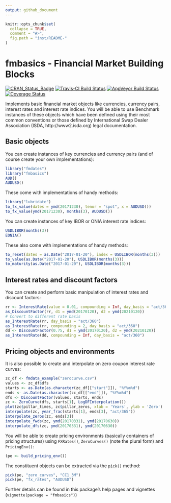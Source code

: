 ```yaml
---
output: github_document
---
```


<!-- README.md is generated from README.Rmd. Please edit that file -->

```r
knitr::opts_chunk$set(
  collapse = TRUE,
  comment = "#>",
  fig.path = "inst/README-"
)
```

# fmbasics - Financial Market Building Blocks

[![CRAN_Status_Badge](https://www.r-pkg.org/badges/version/fmbasics)](https://cran.r-project.org/package=fmbasics) [![Travis-CI Build Status](https://travis-ci.org/imanuelcostigan/fmbasics.svg?branch=master)](https://travis-ci.org/imanuelcostigan/fmbasics) [![AppVeyor Build Status](https://ci.appveyor.com/api/projects/status/github/imanuelcostigan/fmbasics?branch=master&svg=true)](https://ci.appveyor.com/project/imanuelcostigan/fmbasics) [![Coverage Status](https://img.shields.io/codecov/c/github/imanuelcostigan/fmbasics/master.svg)](https://codecov.io/github/imanuelcostigan/fmbasics?branch=master)


Implements basic financial market objects like currencies, currency pairs,
interest rates and interest rate indices. You will be able to use Benchmark
instances of these objects which have been defined using their most common
conventions or those defined by International Swap Dealer Association (ISDA,
http://www2.isda.org) legal documentation.

## Basic objects

You can create instances of key currencies and currency pairs (and of course create your own implementations):

```r
library("fmdates")
library("fmbasics")
AUD()
AUDUSD()
```

These come with implementations of handy methods:

```r
library("lubridate")
to_fx_value(dates = ymd(20171230), tenor = "spot", x = AUDUSD())
to_fx_value(ymd(20171230), months(3), AUDUSD())
```


You can create instances of key IBOR or ONIA interest rate indices:

```r
USDLIBOR(months(3))
EONIA()
```

These also come with implementations of handy methods:

```r
to_reset(dates = as.Date("2017-01-20"), index = USDLIBOR(months(3)))
to_value(as.Date("2017-01-20"), USDLIBOR(months(3)))
to_maturity(as.Date("2017-01-20"), USDLIBOR(months(3)))
```

## Interest rates and discount factors

You can create and perform basic manipulation of interest rates and discount factors:

```r
rr <- InterestRate(value = 0.01, compounding = Inf, day_basis = "act/365")
as_DiscountFactor(rr, d1 = ymd(20170120), d2 = ymd(20210120))
# Convert to different rate basis
as_InterestRate(rr, day_basis = "act/360")
as_InterestRate(rr, compounding = 2, day_basis = "act/360")
dd <- DiscountFactor(0.75, d1 = ymd(20170120), d2 = ymd(20210120))
as_InterestRate(dd, compounding = Inf, day_basis = "act/360")
```


## Pricing objects and environments

It is also possible to create and interpolate on zero coupon interest rate curves:

```r
zc_df <- fmdata_example("zerocurve.csv")
values <- zc_df$dfs
starts <- as.Date(as.character(zc_df[["start"]]), "%Y%m%d")
ends <- as.Date(as.character(zc_df[["end"]]), "%Y%m%d")
dfs <- DiscountFactor(values, starts, ends)
zc <- ZeroCurve(dfs, starts[1], LogDFInterpolation())
plot(zc$pillar_times, zc$pillar_zeros, xlab = 'Years', ylab = 'Zero')
interpolate(zc, year_frac(starts[1], ends[3], "act/365"))
interpolate_zeros(zc, ends[3])
interpolate_fwds(zc, ymd(20170331), ymd(20170630))
interpolate_dfs(zc, ymd(20170331), ymd(20170630))
```

You will be able to create pricing environments (basically containers of pricing structures) using `FXRates()`, `ZeroCurves()` (note the plural form) and `PricingEnv()`:

```r
(pe <- build_pricing_env())
```

The constituent objects can be extracted via the `pick()` method:

```r
pick(pe, "zero_curves", "CC1_3M")
pick(pe, "fx_rates", "AUDUSD")
```



Further details can be found in this package's help pages and vignettes (`vignette(package = "fmbasics")`) 